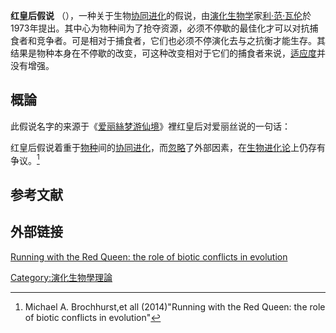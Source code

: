'''红皇后假说''' （{{lang-en|Red Queen hypothesis}}），一种关于生物[[协同进化|协同进化]]的假说，由[[演化生物学|演化生物学]]家[[利·范·瓦伦|利·范·瓦伦]]於1973年提出。其中心为物种间为了抢夺资源，必须不停歇的最佳化才可以对抗捕食者和竞争者。可是相对于捕食者，它们也必须不停演化去与之抗衡才能生存。其结果是物种本身在不停歇的改变，可这种改变相对于它们的捕食者来说，[[适应度|适应度]]并没有增强。

==概論==
此假说名字的来源于《[[爱丽絲梦游仙境|爱丽絲梦游仙境]]》裡红皇后对爱丽丝说的一句话：
{{quote|你必须尽力地不停地跑，才能使你保持在原地。}}

红皇后假说着重于[[物种|物种]]间的[[协同进化|协同进化]]，而[[忽略基本比率|忽略]]了外部因素，在[[生物|生物]][[进化论|进化论]]上仍存有争议。<ref>Michael A. Brochhurst,et all (2014)"Running with the Red Queen: the role of biotic conflicts in evolution" </ref>

== 参考文献 ==

{{Reflist}}

== 外部链接 ==

[https://royalsocietypublishing.org/doi/full/10.1098/rspb.2014.1382 Running with the Red Queen: the role of biotic conflicts in evolution]

{{Evolution-stub}}
[[Category:演化生物學理論|Category:演化生物學理論]]